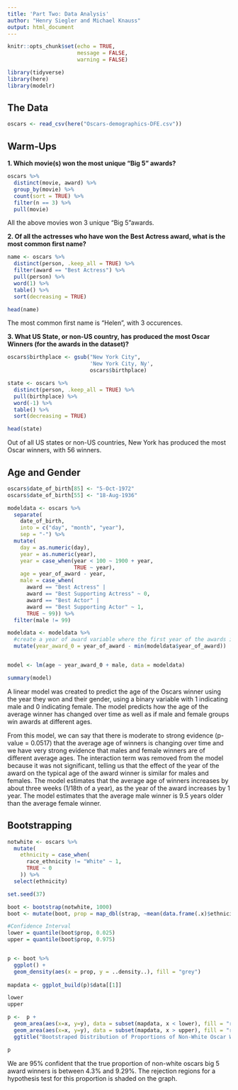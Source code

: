 ```yaml
---
title: 'Part Two: Data Analysis'
author: "Henry Siegler and Michael Knauss"
output: html_document
---
```


```r
knitr::opts_chunk$set(echo = TRUE, 
                      message = FALSE, 
                      warning = FALSE)
```

```r
library(tidyverse)
library(here)
library(modelr)
```

## The Data

```r
oscars <- read_csv(here("Oscars-demographics-DFE.csv"))
```

## Warm-Ups

__1. Which movie(s) won the most unique "Big 5" awards?__

```r
oscars %>% 
  distinct(movie, award) %>% 
  group_by(movie) %>% 
  count(sort = TRUE) %>% 
  filter(n == 3) %>% 
  pull(movie)
```

All the above movies won 3 unique "Big 5"awards.

__2. Of all the actresses who have won the Best Actress award, what is the most common first name?__

```r
name <- oscars %>% 
  distinct(person, .keep_all = TRUE) %>%
  filter(award == "Best Actress") %>%
  pull(person) %>%
  word(1) %>%
  table() %>% 
  sort(decreasing = TRUE)

head(name)
```
The most common first name is "Helen", with 3 occurences.

__3. What US State, or non-US country, has produced the most Oscar Winners (for the awards in the dataset)?__

```r
oscars$birthplace <- gsub("New York City", 
                          'New York City, Ny', 
                          oscars$birthplace)

state <- oscars %>% 
  distinct(person, .keep_all = TRUE) %>%
  pull(birthplace) %>%
  word(-1) %>%
  table() %>% 
  sort(decreasing = TRUE)

head(state)
```

Out of all US states or non-US countries, New York has produced the most Oscar winners, with 56 winners.

## Age and Gender

```r
oscars$date_of_birth[85] <- "5-Oct-1972"
oscars$date_of_birth[55] <- "18-Aug-1936"

modeldata <- oscars %>%
  separate(
    date_of_birth, 
    into = c("day", "month", "year"), 
    sep = "-") %>%
  mutate(
    day = as.numeric(day),
    year = as.numeric(year),
    year = case_when(year < 100 ~ 1900 + year,
                     TRUE ~ year),
    age = year_of_award - year,
    male = case_when(
      award == "Best Actress" |
      award == "Best Supporting Actress" ~ 0,
      award == "Best Actor" |
      award == "Best Supporting Actor" ~ 1,
      TRUE ~ 99)) %>%
  filter(male != 99)
```


```r
modeldata <- modeldata %>% 
  #create a year of award variable where the first year of the awards is 0
  mutate(year_award_0 = year_of_award - min(modeldata$year_of_award))


model <- lm(age ~ year_award_0 + male, data = modeldata)

summary(model)
```

A linear model was created to predict the age of the Oscars winner using the year they won and their gender, using a binary variable with 1 indicating male and 0 indicating female. The model predicts how the age of the average winner has changed over time as well as if male and female groups win awards at different ages.

From this model, we can say that there is moderate to strong evidence (p-value = 0.0517) that the average age of winners is changing over time and we have very strong evidence that males and female winners are of different average ages. The interaction term was removed from the model because it was not significant, telling us that the effect of the year of the award on the typical age of the award winner is similar for males and females.
The model estimates that the average age of winners increases by about three weeks (1/18th of a year), as the year of the award increases by 1 year. The model estimates that the average male winner is 9.5 years older than the average female winner.

## Bootstrapping

```r
notwhite <- oscars %>% 
  mutate(
    ethnicity = case_when(
      race_ethnicity != "White" ~ 1,
      TRUE ~ 0
    )) %>% 
  select(ethnicity)

set.seed(37)

boot <- bootstrap(notwhite, 1000)
boot <- mutate(boot, prop = map_dbl(strap, ~mean(data.frame(.x)$ethnicity)))

#Confidence Interval
lower = quantile(boot$prop, 0.025)
upper = quantile(boot$prop, 0.975)


p <- boot %>% 
  ggplot() +
  geom_density(aes(x = prop, y = ..density..), fill = "grey") 
  
mapdata <- ggplot_build(p)$data[[1]]

lower
upper
```

```r
p <-  p + 
  geom_area(aes(x=x, y=y), data = subset(mapdata, x < lower), fill = "red") + 
  geom_area(aes(x=x, y=y), data = subset(mapdata, x > upper), fill = "red") +
  ggtitle("Bootstraped Distribution of Proportions of Non-White Oscar Winners")

p
```

We are 95% confident that the true proportion of non-white oscars big 5 award winners is between 4.3% and 9.29%. The rejection regions for a hypothesis test for this proportion is shaded on the graph.